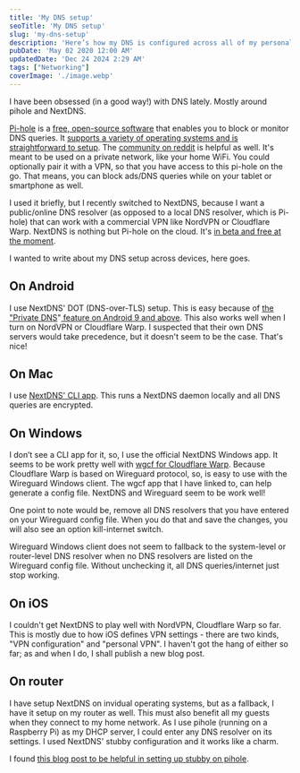 ```yaml
---
title: 'My DNS setup'
seoTitle: 'My DNS setup'
slug: 'my-dns-setup'
description: 'Here’s how my DNS is configured across all of my personal devices and the home router.'
pubDate: 'May 02 2020 12:00 AM'
updatedDate: 'Dec 24 2024 2:29 AM'
tags: ["Networking"]
coverImage: './image.webp'
---
```


I have been obsessed (in a good way!) with DNS lately. Mostly around pihole and NextDNS.


[Pi-hole](https://pi-hole.net/) is a [free, open-source software](https://pi-hole.net/donate/) that enables you to block or monitor DNS queries. It [supports a variety of operating systems and is straightforward to setup](https://github.com/pi-hole/pi-hole/#one-step-automated-install). The [community on reddit](https://www.reddit.com/r/pihole/) is helpful as well. It's meant to be used on a private network, like your home WiFi. You could optionally pair it with a VPN, so that you have access to this pi-hole on the go. That means, you can block ads/DNS queries while on your tablet or smartphone as well.


I used it briefly, but I recently switched to NextDNS, because I want a public/online DNS resolver (as opposed to a local DNS resolver, which is Pi-hole) that can work with a commercial VPN like NordVPN or Cloudflare Warp. NextDNS is nothing but Pi-hole on the cloud. It's [in beta and free at the moment](https://my.nextdns.io/).


I wanted to write about my DNS setup across devices, here goes.


## On Android


I use NextDNS' DOT (DNS-over-TLS) setup. This is easy because of [the "Private DNS](https://www.androidpolice.com/2020/03/26/make-android-use-dns-server-choice/)"[ feature on Android 9 and above](https://www.androidpolice.com/2020/03/26/make-android-use-dns-server-choice/). This also works well when I turn on NordVPN or Cloudflare Warp. I suspected that their own DNS servers would take precedence, but it doesn't seem to be the case. That's nice!


## On Mac


I use [NextDNS' CLI app](https://github.com/nextdns/nextdns). This runs a NextDNS daemon locally and all DNS queries are encrypted.


## On Windows


I don’t see a CLI app for it, so, I use the official NextDNS Windows app. It seems to be work pretty well with [wgcf for Cloudflare Warp](https://github.com/ViRb3/wgcf). Because Cloudflare Warp is based on Wireguard protocol, so, is easy to use with the Wireguard Windows client. The wgcf app that I have linked to, can help generate a config file. NextDNS and Wireguard seem to be work well!


One point to note would be, remove all DNS resolvers that you have entered on your Wireguard config file. When you do that and save the changes, you will also see an option kill-internet switch.


Wireguard Windows client does not seem to fallback to the system-level or router-level DNS resolver when no DNS resolvers are listed on the Wireguard config file. Without unchecking it, all DNS queries/internet just stop working.


## On iOS


I couldn't get NextDNS to play well with NordVPN, Cloudflare Warp so far. This is mostly due to how iOS defines VPN settings - there are two kinds, "VPN configuration" and "personal VPN". I haven't got the hang of either so far; as and when I do, I shall publish a new blog post.


## On router


I have setup NextDNS on invidual operating systems, but as a fallback, I have it setup on my router as well. This must also benefit all my guests when they connect to my home network. As I use pihole (running on a Raspberry Pi) as my DHCP server, I could enter any DNS resolver on its settings. I used NextDNS' stubby configuration and it works like a charm.


I found [this blog post to be helpful in setting up stubby on pihole](https://blog.plip.com/2018/10/12/easy-pi-hole-and-stubby-on-orange-pi-zero-raspberry-pi-3/).

